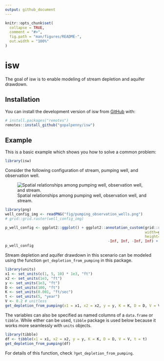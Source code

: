 ```yaml
---
output: github_document
---
```


<!-- README.md is generated from README.Rmd. Please edit that file -->

```r
knitr::opts_chunk$set(
  collapse = TRUE,
  comment = "#>",
  fig.path = "man/figures/README-",
  out.width = "100%"
)
```

# isw

<!-- badges: start -->
<!-- badges: end -->

The goal of isw is to enable modeling of stream depletion and aquifer drawdown.

## Installation

You can install the development version of isw from [GitHub](https://github.com/) with:

``` r
# install.packages("remotes")
remotes::install_github("gopalpenny/isw")
```

## Example

This is a basic example which shows you how to solve a common problem:

```r
library(isw)
```

Consider the following configuration of stream, pumping well, and observation well.

![Spatial relationships among pumping well, observation well, and stream.](fig/pumping_observation_wells_sm.png)

```r
library(png)
well_config_img <- readPNG("fig/pumping_observation_wells.png")
# grid::grid.raster(well_config_img)

p_well_config <- ggplot2::ggplot() + ggplot2::annotation_custom(grid::rasterGrob(well_config_img,
                                                                width=ggplot2::unit(1,"npc"),
                                                                height=ggplot2::unit(1,"npc")),
                                               -Inf, Inf, -Inf, Inf) + ggplot2::coord_equal()
p_well_config
```


Stream depletion and aquifer drawdown in this scenario can be modeled using the function
`get_depletion_from_pumping` in this package. 

```r
library(units)
x1 <- set_units(c(1, 5, 10) * 1e3, "ft")
x2 <- set_units(1e3, "ft")
y <- set_units(1e3, "ft")
D <- set_units(100, "ft")
K <- set_units(0.001, "ft/sec")
t <- set_units(5, "year")
V <- 0.2 # unitless
get_depletion_from_pumping(x1 = x1, x2 = x2, y = y, K = K, D = D, V = V, t = t)
```

The variables can also be specified as named columns of a `data.frame` or `tibble`. While either can be used, `tibble` package is used below because it works more seamlessly with `units` objects.

```r
library(tibble)
df <- tibble(x1 = x1, x2 = x2, y = y, K = K, D = D, V = V, t = t)
get_depletion_from_pumping(df)
```


For details of this function, check `?get_depletion_from_pumping`.

